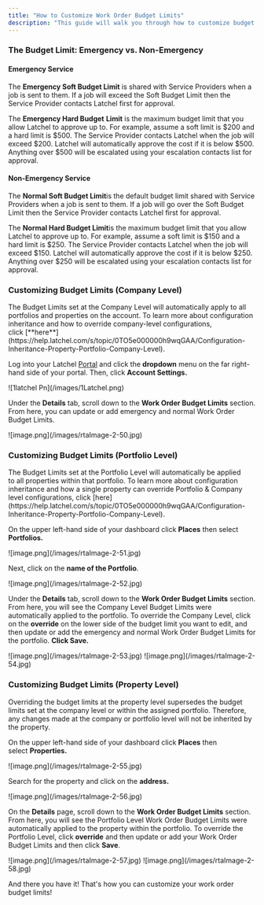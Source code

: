 ```yaml
---
title: "How to Customize Work Order Budget Limits"
description: "This guide will walk you through how to customize budget limits for work orders in your Latchel account. Setting clear budget thresholds helps ensure that service providers are authorized to complete necessary work without delays, while also keeping costs aligned with your property management policies. Whether you're updating limits for a specific property or applying changes across your portfolio, this guide covers everything you need to know."
---
```


### **The Budget Limit: Emergency vs. Non-Emergency**

#### **Emergency Service**

The **Emergency Soft Budget Limit** is shared with Service Providers when a job is sent to them. If a job will exceed the Soft Budget Limit then the Service Provider contacts Latchel first for approval.

The **Emergency Hard Budget** **Limit** is the maximum budget limit that you allow Latchel to approve up to. For example, assume a soft limit is $200 and a hard limit is $500. The Service Provider contacts Latchel when the job will exceed $200. Latchel will automatically approve the cost if it is below $500. Anything over $500 will be escalated using your escalation contacts list for approval.

#### **Non-Emergency Service**

The **Normal Soft Budget Limit**is the default budget limit shared with Service Providers when a job is sent to them. If a job will go over the Soft Budget Limit then the Service Provider contacts Latchel first for approval.

The **Normal Hard Budget Limit**is the maximum budget limit that you allow Latchel to approve up to. For example, assume a soft limit is $150 and a hard limit is $250. The Service Provider contacts Latchel when the job will exceed $150. Latchel will automatically approve the cost if it is below $250. Anything over $250 will be escalated using your escalation contacts list for approval.

### **Customizing Budget Limits (Company Level)**

<Note>
  The Budget Limits set at the Company Level will automatically apply to all portfolios and properties on the account. To learn more about configuration inheritance and how to override company-level configurations, click [**here**](https://help.latchel.com/s/topic/0TO5e000000h9wqGAA/Configuration-Inheritance-Property-Portfolio-Company-Level).
</Note>

Log into your Latchel [Portal](https://stage.latchel.com/) and click the **dropdown** menu on the far right-hand side of your portal. Then, click **Account Settings.**

<Frame>
  ![1latchel Pn](/images/1Latchel.png)
</Frame>

Under the **Details** tab, scroll down to the **Work Order Budget Limits** section. From here, you can update or add emergency and normal Work Order Budget Limits.

<Frame>
  ![image.png](/images/rtaImage-2-50.jpg)
</Frame>

### **Customizing Budget Limits (Portfolio Level)** 

<Note>
  The Budget Limits set at the Portfolio Level will automatically be applied to all properties within that portfolio. To learn more about configuration inheritance and how a single property can override Portfolio & Company level configurations, click [here](https://help.latchel.com/s/topic/0TO5e000000h9wqGAA/Configuration-Inheritance-Property-Portfolio-Company-Level).
</Note>

On the upper left-hand side of your dashboard click **Places** then select **Portfolios.**

<Frame>
  ![image.png](/images/rtaImage-2-51.jpg)
</Frame>

Next, click on the **name of the Portfolio**.

<Frame>
  ![image.png](/images/rtaImage-2-52.jpg)
</Frame>

Under the **Details** tab, scroll down to the **Work Order Budget Limits** section. From here, you will see the Company Level Budget Limits were automatically applied to the portfolio. To override the Company Level, click on the **override** on the lower side of the budget limit you want to edit, and then update or add the emergency and normal Work Order Budget Limits for the portfolio. ****Click Save.****

<Frame>
  ![image.png](/images/rtaImage-2-53.jpg)
</Frame>

<Frame>
  ![image.png](/images/rtaImage-2-54.jpg)
</Frame>

### **Customizing Budget Limits (Property Level)**

<Warning>
  Overriding the budget limits at the property level supersedes the budget limits set at the company level or within the assigned portfolio. Therefore, any changes made at the company or portfolio level will not be inherited by the property.
</Warning>

On the upper left-hand side of your dashboard click **Places** then select **Properties.**

<Frame>
  ![image.png](/images/rtaImage-2-55.jpg)
</Frame>

Search for the property and click on the **address.**

<Frame>
  ![image.png](/images/rtaImage-2-56.jpg)
</Frame>

On the **Details** page, scroll down to the **Work Order Budget Limits** section. From here, you will see the Portfolio Level Work Order Budget Limits were automatically applied to the property within the portfolio. To override the Portfolio Level, click **override** and then update or add your Work Order Budget Limits and then click **Save**.

<Frame>
  ![image.png](/images/rtaImage-2-57.jpg)
</Frame>

<Frame>
  ![image.png](/images/rtaImage-2-58.jpg)
</Frame>

And there you have it\! That's how you can customize your work order budget limits\!